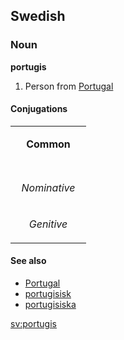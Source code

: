 ==Swedish==
===Noun===
'''portugis'''

#Person from [[Portugal]]

====Conjugations====
{| border=1 cellspacing=0
| bgcolor="#FFFFF0" colspan=5 align=center | '''Common'''
|-
|- bgcolor="#FFFFF0" align=center
! rowspan=2 | 
| colspan=2 width=105| Singular 
| colspan=2 | Plural
|- bgcolor="#FFFFF0" align=center
| width=105 | ''Indefinite'' 
| width=105 | ''Definite'' 
| width=105 |  ''Indefinite'' 
|  width=105 | ''Definite''
|- align=center
| width=105 bgcolor="#FFFFF0" | ''Nominative'' 
| [[portugis]]
| [[portugisen]]
| [[portugiser]]
| [[portugiserna]]
|- align=center
| width=105 bgcolor="#FFFFF0" | ''Genitive'' 
| [[portugis]]
| [[portugisens]]
| [[portugisers]]
| [[portugisernas]]
|}

====See also====
*[[Portugal]]
*[[portugisisk]]
*[[portugisiska]]

[[sv:portugis]]